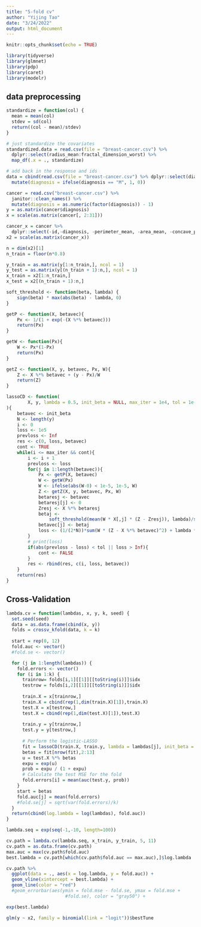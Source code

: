 ```yaml
---
title: "5-fold cv"
author: "Yijing Tao"
date: "3/24/2022"
output: html_document
---
```


```r
knitr::opts_chunk$set(echo = TRUE)

library(tidyverse)
library(glmnet)
library(pdp)
library(caret)
library(modelr)
```

## data preprocessing

```r
standardize = function(col) {
  mean = mean(col)
  stdev = sd(col)
  return((col - mean)/stdev)
}

# just standardize the covariates
standardized.data = read.csv(file = "breast-cancer.csv") %>% 
  dplyr::select(radius_mean:fractal_dimension_worst) %>% 
  map_df(.x = ., standardize)

# add back in the response and ids
data = cbind(read.csv(file = "breast-cancer.csv") %>% dplyr::select(diagnosis), standardized.data) %>% 
  mutate(diagnosis = ifelse(diagnosis == "M", 1, 0))

cancer = read.csv("breast-cancer.csv") %>% 
  janitor::clean_names() %>% 
  mutate(diagnosis = as.numeric(factor(diagnosis)) - 1)
y = as.matrix(cancer$diagnosis)
x = scale(as.matrix(cancer[, 2:31]))

cancer_x = cancer %>% 
  dplyr::select(-id,-diagnosis, -perimeter_mean, -area_mean, -concave_points_mean, -radius_worst, -area_se, -perimeter_worst, -area_worst, -concave_points_worst, -texture_worst, -smoothness_worst, -compactness_se, -compactness_mean, -compactness_worst, -concavity_worst, -fractal_dimension_worst, -perimeter_se, -concave_points_se, -fractal_dimension_se, -symmetry_worst)
x2 = scale(as.matrix(cancer_x))

n = dim(x2)[1]
n_train = floor(n*0.8)

y_train = as.matrix(y[1:n_train,], ncol = 1)
y_test = as.matrix(y[(n_train + 1):n,], ncol = 1)
x_train = x2[1:n_train,]
x_test = x2[(n_train + 1):n,]
```

```r
soft_threshold <- function(beta, lambda) {
    sign(beta) * max(abs(beta) - lambda, 0)
}

getP <- function(X, betavec){
    Px <- 1/(1 + exp(-(X %*% betavec)))
    return(Px)
}

getW <- function(Px){
    W <- Px*(1-Px)
    return(Px)
}

getZ <- function(X, y, betavec, Px, W){
    Z <- X %*% betavec + (y - Px)/W
    return(Z)
}

lassoCD <- function(
        X, y, lambda = 0.5, init_beta = NULL, max_iter = 1e4, tol = 1e-8
){
    betavec <- init_beta
    N <- length(y)
    i <- 0
    loss <- 1e5
    prevloss <- Inf
    res <- c(0, loss, betavec)
    cont <- TRUE
    while(i <= max_iter && cont){
        i <- i + 1
        prevloss <- loss
        for(j in 1:length(betavec)){
            Px <- getP(X, betavec)
            W <- getW(Px)
            W <- ifelse(abs(W-0) < 1e-5, 1e-5, W)
            Z <- getZ(X, y, betavec, Px, W)
            betaresj <- betavec
            betaresj[j] <- 0
            Zresj <- X %*% betaresj
            betaj <- 
                soft_threshold(mean(W * X[,j] * (Z - Zresj)), lambda)/sum(W * X[,j] * X[,j])
            betavec[j] <- betaj
            loss <- (1/(2*N))*sum(W * (Z - X %*% betavec)^2) + lambda * sum(abs(betavec))
        }
        # print(loss)
        if(abs(prevloss - loss) < tol || loss > Inf){
            cont <- FALSE
        }
        res <- rbind(res, c(i, loss, betavec))
    }
    return(res)
}
```


## Cross-Validation
```r
lambda.cv = function(lambdas, x, y, k, seed) {
  set.seed(seed)
  data = as.data.frame(cbind(x, y))
  folds = crossv_kfold(data, k = k)
  
  start = rep(0, 12)
  fold.auc <- vector()
  #fold.se <- vector()

  for (j in 1:length(lambdas)) {
    fold.errors <- vector()
    for (i in 1:k) {
      trainrow= folds[i,1][[1]][[toString(i)]]$idx
      testrow = folds[i,2][[1]][[toString(i)]]$idx
      
      train.X = x[trainrow,] 
      train.X = cbind(rep(1,dim(train.X)[1]),train.X)
      test.X = x[testrow,] 
      test.X = cbind(rep(1,dim(test.X)[1]),test.X)
      
      train.y = y[trainrow,] 
      test.y = y[testrow,] 
      
      # Perform the logistic-LASSO
      fit = lassoCD(train.X, train.y, lambda = lambdas[j], init_beta = start)
      betas = fit[nrow(fit),2:13]
      u = test.X %*% betas
      expu = exp(u)
      prob = expu / (1 + expu)
      # Calculate the test MSE for the fold
      fold.errors[i] = mean(auc(test.y, prob))
    }
    start = betas
    fold.auc[j] = mean(fold.errors)
    #fold.se[j] = sqrt(var(fold.errors)/k)
  }
  return(cbind(log.lambda = log(lambdas), fold.auc))
}

lambda.seq = exp(seq(-1,-10, length=100))

cv.path = lambda.cv(lambda.seq, x_train, y_train, 5, 11)
cv.path = as.data.frame(cv.path)
max.auc = max(cv.path$fold.auc)
best.lambda = cv.path[which(cv.path$fold.auc == max.auc),]$log.lambda

cv.path %>%
  ggplot(data = ., aes(x = log.lambda, y = fold.auc)) +
  geom_vline(xintercept = best.lambda) +
  geom_line(color = "red") 
  #geom_errorbar(aes(ymin = fold.mse - fold.se, ymax = fold.mse + 
                      #fold.se), color = "gray50") +

exp(best.lambda)
```

```r
glm(y ~ x2, family = binomial(link = "logit"))$bestTune
```

